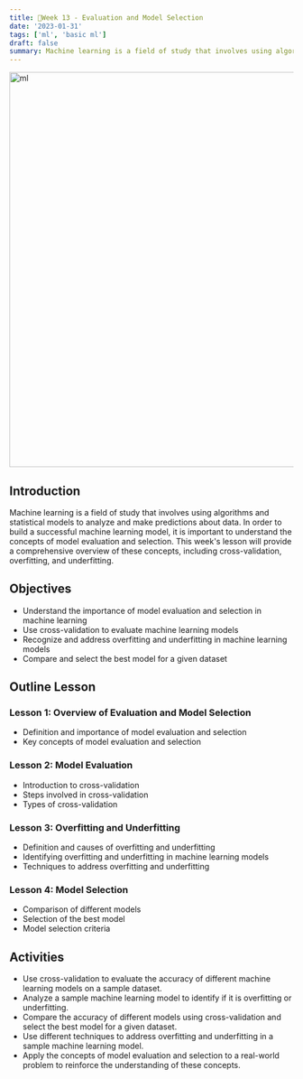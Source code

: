 ```yaml
---
title: 📘Week 13 - Evaluation and Model Selection
date: '2023-01-31'
tags: ['ml', 'basic ml']
draft: false
summary: Machine learning is a field of study that involves using algorithms and statistical models to analyze and make predictions about data.
---
```


<div className="grid place-items-center">
  <img
    className="inline rounded-lg"
    src="https://i.pinimg.com/originals/c3/2a/9c/c32a9c330e742d3e7eec31695d7059d5.gif"
    alt="ml"
    width="700"
    height="700"
  />
</div>

## Introduction
Machine learning is a field of study that involves using algorithms and statistical models to analyze and make predictions about data. In order to build a successful machine learning model, it is important to understand the concepts of model evaluation and selection. This week's lesson will provide a comprehensive overview of these concepts, including cross-validation, overfitting, and underfitting.

## Objectives
- Understand the importance of model evaluation and selection in machine learning
- Use cross-validation to evaluate machine learning models
- Recognize and address overfitting and underfitting in machine learning models
- Compare and select the best model for a given dataset

## Outline Lesson
### Lesson 1: Overview of Evaluation and Model Selection
- Definition and importance of model evaluation and selection
- Key concepts of model evaluation and selection

### Lesson 2: Model Evaluation
- Introduction to cross-validation
- Steps involved in cross-validation
- Types of cross-validation

### Lesson 3: Overfitting and Underfitting
- Definition and causes of overfitting and underfitting
- Identifying overfitting and underfitting in machine learning models
- Techniques to address overfitting and underfitting

### Lesson 4: Model Selection
- Comparison of different models
- Selection of the best model
- Model selection criteria

## Activities
- Use cross-validation to evaluate the accuracy of different machine learning models on a sample dataset.
- Analyze a sample machine learning model to identify if it is overfitting or underfitting.
- Compare the accuracy of different models using cross-validation and select the best model for a given dataset.
- Use different techniques to address overfitting and underfitting in a sample machine learning model.
- Apply the concepts of model evaluation and selection to a real-world problem to reinforce the understanding of these concepts.